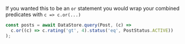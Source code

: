 If you wanted this to be an `or` statement you would wrap your combined predicates with `c => c.or(...)`

```js
const posts = await DataStore.query(Post, (c) =>
  c.or((c) => c.rating('gt', 4).status('eq', PostStatus.ACTIVE))
);
```
